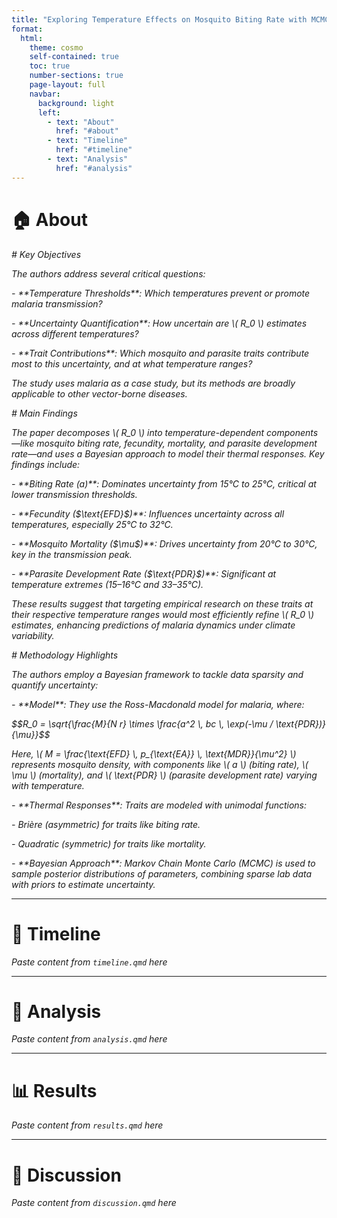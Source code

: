 ```yaml
---
title: "Exploring Temperature Effects on Mosquito Biting Rate with MCMC"
format:
  html:
    theme: cosmo
    self-contained: true
    toc: true
    number-sections: true
    page-layout: full
    navbar:
      background: light
      left:
        - text: "About"
          href: "#about"
        - text: "Timeline"
          href: "#timeline"
        - text: "Analysis"
          href: "#analysis"
---
```


#  🏠 About

*\# Key Objectives*

*The authors address several critical questions:*

*- \*\*Temperature Thresholds\*\*: Which temperatures prevent or promote malaria transmission?*

*- \*\*Uncertainty Quantification\*\*: How uncertain are \\( R_0 \\) estimates across different temperatures?*

*- \*\*Trait Contributions\*\*: Which mosquito and parasite traits contribute most to this uncertainty, and at what temperature ranges?*

*The study uses malaria as a case study, but its methods are broadly applicable to other vector-borne diseases.*

*\# Main Findings*

*The paper decomposes \\( R_0 \\) into temperature-dependent components—like mosquito biting rate, fecundity, mortality, and parasite development rate—and uses a Bayesian approach to model their thermal responses. Key findings include:*

*- \*\*Biting Rate (a)\*\*: Dominates uncertainty from 15°C to 25°C, critical at lower transmission thresholds.*

*- \*\*Fecundity (\$\\text{EFD}\$)\*\*: Influences uncertainty across all temperatures, especially 25°C to 32°C.*

*- \*\*Mosquito Mortality (\$\\mu\$)\*\*: Drives uncertainty from 20°C to 30°C, key in the transmission peak.*

*- \*\*Parasite Development Rate (\$\\text{PDR}\$)\*\*: Significant at temperature extremes (15–16°C and 33–35°C).*

*These results suggest that targeting empirical research on these traits at their respective temperature ranges would most efficiently refine \\( R_0 \\) estimates, enhancing predictions of malaria dynamics under climate variability.*

*\# Methodology Highlights*

*The authors employ a Bayesian framework to tackle data sparsity and quantify uncertainty:*

*- \*\*Model\*\*: They use the Ross-Macdonald model for malaria, where:*

*\$\$R_0 = \\sqrt{\\frac{M}{N r} \\times \\frac{a\^2 \\, bc \\, \\exp(-\\mu / \\text{PDR})}{\\mu}}\$\$*

*Here, \\( M = \\frac{\\text{EFD} \\, p\_{\\text{EA}} \\, \\text{MDR}}{\\mu\^2} \\) represents mosquito density, with components like \\( a \\) (biting rate), \\( \\mu \\) (mortality), and \\( \\text{PDR} \\) (parasite development rate) varying with temperature.*

*- \*\*Thermal Responses\*\*: Traits are modeled with unimodal functions:*

*- Brière (asymmetric) for traits like biting rate.*

*- Quadratic (symmetric) for traits like mortality.*

*- \*\*Bayesian Approach\*\*: Markov Chain Monte Carlo (MCMC) is used to sample posterior distributions of parameters, combining sparse lab data with priors to estimate uncertainty.*

------------------------------------------------------------------------

#  📅 Timeline

*Paste content from `timeline.qmd` here*

------------------------------------------------------------------------

#  🧪 Analysis

*Paste content from `analysis.qmd` here*

------------------------------------------------------------------------

#  📊 Results

*Paste content from `results.qmd` here*

------------------------------------------------------------------------

#  💬 Discussion

*Paste content from `discussion.qmd` here*
